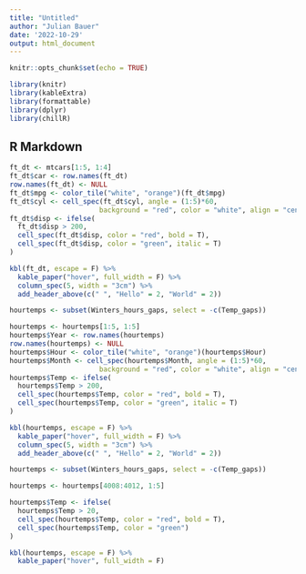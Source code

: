 ```yaml
---
title: "Untitled"
author: "Julian Bauer"
date: '2022-10-29'
output: html_document
---
```


```r
knitr::opts_chunk$set(echo = TRUE)
```

```r
library(knitr)
library(kableExtra)
library(formattable)
library(dplyr)
library(chillR)
```


## R Markdown

```r
ft_dt <- mtcars[1:5, 1:4]
ft_dt$car <- row.names(ft_dt)
row.names(ft_dt) <- NULL
ft_dt$mpg <- color_tile("white", "orange")(ft_dt$mpg)
ft_dt$cyl <- cell_spec(ft_dt$cyl, angle = (1:5)*60, 
                      background = "red", color = "white", align = "center")
ft_dt$disp <- ifelse(
  ft_dt$disp > 200,
  cell_spec(ft_dt$disp, color = "red", bold = T),
  cell_spec(ft_dt$disp, color = "green", italic = T)
)

kbl(ft_dt, escape = F) %>%
  kable_paper("hover", full_width = F) %>%
  column_spec(5, width = "3cm") %>%
  add_header_above(c(" ", "Hello" = 2, "World" = 2))
```

```r

hourtemps <- subset(Winters_hours_gaps, select = -c(Temp_gaps))

hourtemps <- hourtemps[1:5, 1:5]
hourtemps$Year <- row.names(hourtemps)
row.names(hourtemps) <- NULL
hourtemps$Hour <- color_tile("white", "orange")(hourtemps$Hour)
hourtemps$Month <- cell_spec(hourtemps$Month, angle = (1:5)*60, 
                      background = "red", color = "white", align = "center")
hourtemps$Temp <- ifelse(
  hourtemps$Temp > 200,
  cell_spec(hourtemps$Temp, color = "red", bold = T),
  cell_spec(hourtemps$Temp, color = "green", italic = T)
)

kbl(hourtemps, escape = F) %>%
  kable_paper("hover", full_width = F) %>%
  column_spec(5, width = "3cm") %>%
  add_header_above(c(" ", "Hello" = 2, "World" = 2))

```

```r

hourtemps <- subset(Winters_hours_gaps, select = -c(Temp_gaps))

hourtemps <- hourtemps[4008:4012, 1:5]

hourtemps$Temp <- ifelse(
  hourtemps$Temp > 20,
  cell_spec(hourtemps$Temp, color = "red", bold = T),
  cell_spec(hourtemps$Temp, color = "green")
)

kbl(hourtemps, escape = F) %>%
  kable_paper("hover", full_width = F)


```
